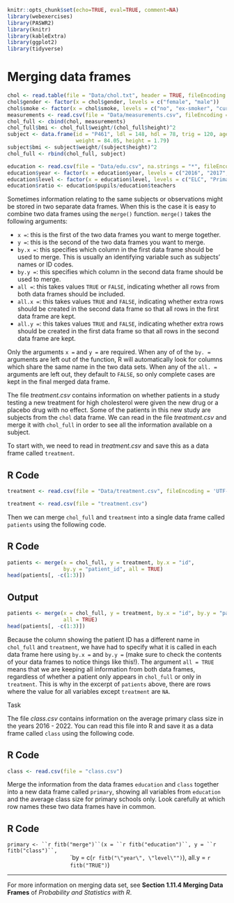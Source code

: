 ```r
knitr::opts_chunk$set(echo=TRUE, eval=TRUE, comment=NA)
library(webexercises)
library(PASWR2)
library(knitr)
library(kableExtra)
library(ggplot2)
library(tidyverse)
```

# Merging data frames {#sec-merge}

```r
chol <- read.table(file = "Data/chol.txt", header = TRUE, fileEncoding = 'UTF-8-BOM')
chol$gender <- factor(x = chol$gender, levels = c("female", "male"))
chol$smoke <- factor(x = chol$smoke, levels = c("no", "ex-smoker", "current"))
measurements <- read.csv(file = "Data/measurements.csv", fileEncoding = 'UTF-8-BOM')
chol_full <- cbind(chol, measurements)
chol_full$bmi <- chol_full$weight/(chol_full$height)^2
subject <- data.frame(id = "P461", ldl = 148, hdl = 78, trig = 120, age = 41, gender = "male", smoke = "current",
                      weight = 84.05, height = 1.79)
subject$bmi <- subject$weight/(subject$height)^2
chol_full <- rbind(chol_full, subject)
```

```r
education <- read.csv(file = "Data/edu.csv", na.strings = "*", fileEncoding = 'UTF-8-BOM')
education$year <- factor(x = education$year, levels = c("2016", "2017", "2018", "2019", "2020", "2021", "2022"))
education$level <- factor(x = education$level, levels = c("ELC", "Primary", "Secondary"))
education$ratio <- education$pupils/education$teachers
```


Sometimes information relating to the same subjects or observations might be stored in two separate data frames. When this is the case it is easy to combine two data frames using the `merge()` function. `merge()` takes the following arguments:

* `x =`: this is the first of the two data frames you want to merge together.
* `y =`: this is the second of the two data frames you want to merge.
* `by.x =`: this specifies which column in the first data frame should be used to merge. This is usually an identifying variable such as subjects' names or ID codes.
* `by.y =`: this specifies which column in the second data frame should be used to merge.
* `all =`: this takes values `TRUE` or `FALSE`, indicating whether all rows from both data frames should be included.
* `all.x =`: this takes values `TRUE` and `FALSE`, indicating whether extra rows should be created in the second data frame so that all rows in the first data frame are kept.
* `all.y =`: this takes values `TRUE` and `FALSE`, indicating whether extra rows should be created in the first data frame so that all rows in the second data frame are kept.

Only the arguments `x =` and `y =` are required. When any of of the `by. =` arguments are left out of the function, R will automatically look for columns which share the same name in the two data sets. When any of the `all. =` arguments are left out, they default to `FALSE`, so only complete cases are kept in the final merged data frame.

The file *treatment.csv* contains information on whether patients in a study testing a new treatment for high cholesterol were given the new drug or a placebo drug with no effect. Some of the patients in this new study are subjects from the `chol` data frame. We can read in the file *treatment.csv* and merge it with `chol_full` in order to see all the information available on a subject.

To start with, we need to read in *treatment.csv* and save this as a data frame called `treatment`.

::: panel-tabset
## R Code
```r
treatment <- read.csv(file = "Data/treatment.csv", fileEncoding = 'UTF-8-BOM')
```

```r
treatment <- read.csv(file = "treatment.csv")
```
:::

Then we can merge `chol_full` and `treatment` into a single data frame called `patients` using the following code.

::: panel-tabset
## R Code
```r
patients <- merge(x = chol_full, y = treatment, by.x = "id",
                  by.y = "patient_id", all = TRUE)
head(patients[, -c(1:3)])
```

## Output
```r
patients <- merge(x = chol_full, y = treatment, by.x = "id", by.y = "patient_id",
                  all = TRUE)
head(patients[, -c(1:3)])
```
:::

Because the column showing the patient ID has a different name in `chol_full` and `treatment`, we have had to specify what it is called in each data frame here using `by.x =` and `by.y =` (make sure to check the contents of your data frames to notice things like this!). The argument `all = TRUE` means that we are keeping all information from both data frames, regardless of whether a patient only appears in `chol_full` or only in `treatment`. This is why in the excerpt of `patients` above, there are rows where the value for all variables except `treatment` are `NA`.

:::{.question}
::::{.question-header}
Task
::::
::::{.question-container .webex-check}
The file *class.csv* contains information on the average primary class size in the years 2016 - 2022. You can read this file into R and save it as a data frame called `class` using the following code.

::: panel-tabset
## R Code
```r
class <- read.csv(file = "class.csv")
```
:::

Merge the information from the data frames `education` and `class` together into a new data frame called `primary`, showing all variables from `education` and the average class size for primary schools only. Look carefully at which row names these two data frames have in common.

::: panel-tabset
## R Code
:::{.webex-code}
`primary <- ``r fitb("merge")``(x = ``r fitb("education")``, y = ``r fitb("class")``,`
<ul style="margin-top: 0em; margin-left: 8.6em;">

`by = c(``r fitb("\"year\", \"level\"")``), all.y = ``r fitb("TRUE")``)
</ul>
:::
:::

<!--
`r hide("Solution")`
```r
class <- read.csv(file = "Data/class.csv", fileEncoding = 'UTF-8-BOM')
primary <- merge(x = education, y = class, by = c("year", "level"), all.y = TRUE)
```

In order to merge the two data frames, we want to use the function `merge()`. The data frame we provide to the argument `x =` is `education` and the data frame for the `y =` argument is `class`. 

Because we want to match up the rows with the same year and the same level of education, we need to give the argument `by =` a vector of these two variables. We can use the argument `by =`, rather than `by.x =` and `by.y =`, because the columns have the same names in both data frames.

Finally, since we only want to show the rows for primary schools, we can specify `all.y =TRUE`. This will keep all the rows from the second data frame, `class`, and delete the rows from the first data frame which don't have a matching row in the second. For example, because there is no information on the average class size in secondary schools in 2016 in `class`, this row from `education` will not appear in `primary`.

::: panel-tabset
## R Code
```r
primary <- merge(x = education, y = class, by = c("year", "level"), 
                 all.y = TRUE)
primary
```

## Output
```r
primary
```
:::
`r unhide()`
-->
::::
:::

---

For more information on merging data set, see **Section 1.11.4 Merging Data Frames** of *Probability and Statistics with R*.
